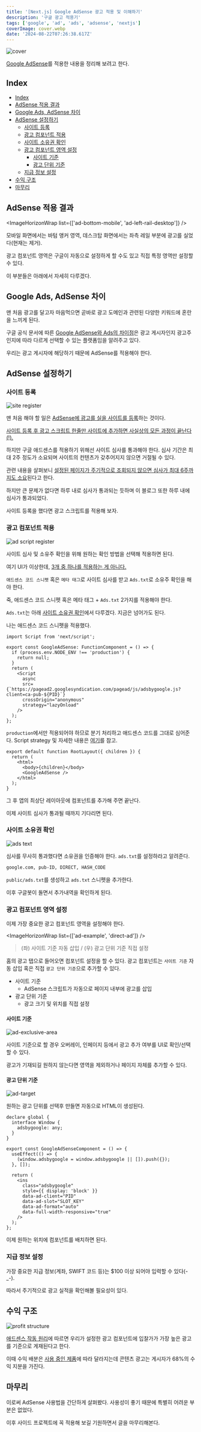 ```yaml
---
title: '[Next.js] Google AdSense 광고 적용 및 이해하기'
description: '구글 광고 적용기'
tags: ['google', 'ad', 'ads', 'adsense', 'nextjs']
coverImage: cover.webp
date: '2024-08-22T07:26:38.617Z'
---
```


![cover](cover.webp 'cover')

[Google AdSense](https://adsense.google.com/intl/ko_kr/start/)를 적용한 내용을 정리해 보려고 한다.

## Index

- [Index](#index)
- [AdSense 적용 결과](#adsense-적용-결과)
- [Google Ads, AdSense 차이](#google-ads-adsense-차이)
- [AdSense 설정하기](#adsense-설정하기)
  - [사이트 등록](#사이트-등록)
  - [광고 컴포넌트 적용](#광고-컴포넌트-적용)
  - [사이트 소유권 확인](#사이트-소유권-확인)
  - [광고 컴포넌트 영역 설정](#광고-컴포넌트-영역-설정)
    - [사이트 기준](#사이트-기준)
    - [광고 단위 기준](#광고-단위-기준)
  - [지급 정보 설정](#지급-정보-설정)
- [수익 구조](#수익-구조)
- [마무리](#마무리)

## AdSense 적용 결과

<ImageHorizonWrap list={['ad-bottom-mobile', 'ad-left-rail-desktop']} />

모바일 화면에서는 바텀 앵커 영역, 데스크탑 화면에서는 좌측 레일 부분에 광고를 실었다(현재는 제거).

광고 컴포넌트 영역은 구글이 자동으로 설정하게 할 수도 있고 직접 특정 영역만 설정할 수 있다.

이 부분들은 아래에서 자세히 다루겠다.

## Google Ads, AdSense 차이

맨 처음 광고를 달고자 마음먹으면 곧바로 광고 도메인과 관련된 다양한 키워드에 혼란을 느끼게 된다.

구글 공식 문서에 따른 [Google AdSense와 Ads의 차이점](https://support.google.com/adsense/answer/76231)은 광고 게시자인지 광고주인지에 따라 다르게 선택할 수 있는 플랫폼임을 알려주고 있다.

우리는 광고 게시자에 해당하기 때문에 AdSense를 적용해야 한다.

## AdSense 설정하기

### 사이트 등록

![site register](site-register.webp 'l')

맨 처음 해야 할 일은 [AdSense에 광고를 실을 사이트를 등록](https://www.google.com/adsense)하는 것이다.

<u>
  사이트 등록 후 광고 스크립트 한줄만 사이트에 추가하면 사실상의 모든 과정이
  끝난다(!).
</u>

하지만 구글 애드센스를 적용하기 위해선 사이트 심사를 통과해야 한다. 심사 기간은 최대 2주 정도가 소요되며 사이트의 컨텐츠가 갖추어지지 않으면 거절될 수 있다.

관련 내용을 살펴보니 [설정된 페이지가 주기적으로 조회되지 않으면 심사가 최대 6주까지도 소요](https://support.google.com/adsense/thread/206913501/%EC%82%AC%EC%9D%B4%ED%8A%B8%EC%9D%98-%EA%B4%91%EA%B3%A0%EA%B2%8C%EC%9E%AC-%EC%8B%AC%EC%82%AC-%EA%B8%B0%EA%B0%84?hl=ko)된다고 한다.

하지만 큰 문제가 없다면 하루 내로 심사가 통과되는 듯하며 이 블로그 또한 하루 내에 심사가 통과되었다.

사이트 등록을 했다면 광고 스크립트를 적용해 보자.

### 광고 컴포넌트 적용

![ad script register](ad-script-register.webp)

사이트 심사 및 소유주 확인을 위해 원하는 확인 방법을 선택해 적용하면 된다.

여기 UI가 이상한데, <u>3개 중 하나를 적용하는 게 아니다.</u>

`애드센스 코드 스니펫` 혹은 `메타 태그`로 사이트 심사를 받고 `Ads.txt`로 소유주 확인을 해야 한다.

죽, 애드센스 코드 스니펫 혹은 메타 태그 + `Ads.txt` 2가지를 적용해야 한다.

`Ads.txt`는 아래 [사이트 소유권 확인](#사이트-소유권-확인)에서 다루겠다. 지금은 넘어가도 된다.

나는 애드센스 코드 스니펫을 적용했다.

```tsx {10}
import Script from 'next/script';

export const GoogleAdSense: FunctionComponent = () => {
  if (process.env.NODE_ENV !== 'production') {
    return null;
  }
  return (
    <Script
      async
      src={`https://pagead2.googlesyndication.com/pagead/js/adsbygoogle.js?client=ca-pub-${PID}`}
      crossOrigin="anonymous"
      strategy="lazyOnload"
    />
  );
};
```

`production`에서만 적용되어야 하므로 분기 처리하고 애드센스 코드를 그대로 심어준다. Script strategy 및 자세한 내용은 [여기](https://nextjs.org/docs/pages/building-your-application/optimizing/scripts)를 참고.

```tsx {5} title="app/layout.tsx"
export default function RootLayout({ children }) {
  return (
    <html>
      <body>{children}</body>
      <GoogleAdSense />
    </html>
  );
}
```

그 후 앱의 최상단 레이아웃에 컴포넌트를 추가해 주면 끝난다.

이제 사이트 심사가 통과될 때까지 기다리면 된다.

### 사이트 소유권 확인

![ads text](ads-text.webp)

심사를 무사히 통과했다면 소유권을 인증해야 한다. `ads.txt`를 설정하라고 알려준다.

```txt title="public/ads.txt"
google.com, pub-ID, DIRECT, HASH_CODE
```

`public/ads.txt`를 생성하고 `ads.txt` 스니펫을 추가한다.

이후 구글봇이 돌면서 추가내역을 확인하게 된다.

### 광고 컴포넌트 영역 설정

이제 가장 중요한 광고 컴포넌트 영역을 설정해야 한다.

<ImageHorizonWrap list={['ad-example', 'direct-ad']} />

> (좌) 사이트 기준 자동 삽입 / (우) 광고 단위 기준 직접 설정

홈의 광고 탭으로 들어오면 컴포넌트 설정을 할 수 있다. 광고 컴포넌트는 `사이트 기준` 자동 삽입 혹은 직접 `광고 단위 기준`으로 추가할 수 있다.

- 사이트 기준
  - AdSense 스크립트가 자동으로 페이지 내부에 광고를 삽입
- 광고 단위 기준
  - 광고 크기 및 위치를 직접 설정

#### 사이트 기준

![ad-exclusive-area](ad-exclusive-area.webp)

사이트 기준으로 할 경우 오버레이, 인페이지 등에서 광고 추가 여부를 UI로 확인/선택할 수 있다.

광고가 기재되길 원하지 않는다면 영역을 제외하거나 페이지 자체를 추가할 수 있다.

#### 광고 단위 기준

![ad-target](ad-target.webp 'l')

원하는 광고 단위를 선택후 만들면 자동으로 HTML이 생성된다.

```tsx
declare global {
  interface Window {
    adsbygoogle: any;
  }
}

export const GoogleAdSenseComponent = () => {
  useEffect(() => {
    (window.adsbygoogle = window.adsbygoogle || []).push({});
  }, []);

  return (
    <ins
      class="adsbygoogle"
      style={{ display: 'block' }}
      data-ad-client="PID"
      data-ad-slot="SLOT_KEY"
      data-ad-format="auto"
      data-full-width-responsive="true"
    />
  );
};
```

이제 원하는 위치에 컴포넌트를 배치하면 된다.

### 지급 정보 설정

가장 중요한 지급 정보(계좌, SWIFT 코드 등)는 $100 이상 되어야 입력할 수 있다(-\_-).

따라서 주기적으로 광고 실적을 확인해볼 필요성이 있다.

## 수익 구조

![profit structure](profit-structure.webp 'l')

[애드센스 작동 원리](https://support.google.com/adsense/answer/6242051?hl=ko)에 따르면 우리가 설정한 광고 컴포넌트에 입찰가가 가장 높은 광고를 기준으로 게재된다고 한다.

이때 수익 배분은 [사용 중인 제품](https://support.google.com/adsense/answer/180195?hl=ko)에 따라 달라지는데 콘텐츠 광고는 게시자가 68%의 수익 지분을 가진다.

## 마무리

이로써 AdSense 사용법을 간단하게 살펴봤다. 사용성이 좋기 때문에 특별히 어려운 부분은 없었다.

이후 사이드 프로젝트에 꼭 적용해 보길 기원하면서 글을 마무리해본다.
